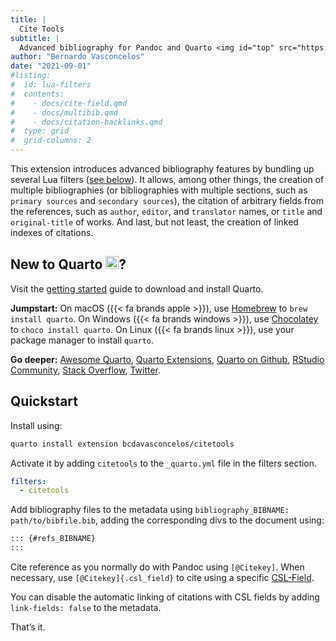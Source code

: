 ```yaml
---
title: |
  Cite Tools
subtitle: |
  Advanced bibliography for Pandoc and Quarto <img id="top" src="https://quarto.org/favicon.png" style="object-fit: cover;width:1em;height:1em;" />
author: "Bernardo Vasconcelos"
date: "2021-09-01"
#listing:
#  id: lua-filters
#  contents:
#    - docs/cite-field.qmd
#    - docs/multibib.qmd
#    - docs/citation-backlinks.qmd
#  type: grid
#  grid-columns: 2
---
```


This extension introduces advanced bibliography features by bundling up several Lua filters ([see below](#license)). It allows, among other things, the creation of multiple bibliographies (or bibliographies with multiple sections, such as `primary sources` and `secondary sources`), the citation of arbitrary fields from the references, such as `author`, `editor`, and `translator` names, or `title` and `original-title` of works. And last, but not least, the creation of linked indexes of citations.

::: {.callout-note collapse="true"}
## New to Quarto <img src="https://quarto.org/favicon.png" style="object-fit: cover;width:1em;height:1em;" />?
Visit the [getting started](https://quarto.org/docs/get-started/) guide to download and install Quarto.

**Jumpstart:**
On macOS ({{< fa brands apple >}}), use [Homebrew](https://brew.sh/) to `brew install quarto`. On Windows ({{< fa brands windows >}}), use [Chocolatey](https://chocolatey.org/) to `choco install quarto`. On Linux ({{< fa brands linux >}}), use your package manager to install `quarto`.

**Go deeper:** [Awesome Quarto](https://github.com/mcanouil/awesome-quarto), [Quarto Extensions](https://github.com/quarto-ext?type=source), [Quarto on Github](https://github.com/search?q=topic%3Aquarto&type=repositories), [RStudio Community](https://community.rstudio.com/tags/quarto), [Stack Overflow](https://stackoverflow.com/questions/tagged/quarto), [Twitter](https://twitter.com/quarto_pub).
:::


::: {.callout-note collapse="true"}
## Quickstart
Install using:
```bash
quarto install extension bcdavasconcelos/citetools
```

Activate it by adding `citetools` to the `_quarto.yml` file in the filters section.

```yaml
filters:
  - citetools
```

Add bibliography files to the metadata using `bibliography_BIBNAME: path/to/bibfile.bib`, adding the corresponding divs to the document using:

 ```markdown
 ::: {#refs_BIBNAME}
 :::
 ```

 Cite reference as you normally do with Pandoc using `[@Citekey]`. When necessary, use `[@Citekey]{.csl_field}` to cite using a specific [CSL-Field](docs/csl-fields.qmd).

 You can disable the automatic linking of citations with CSL fields by adding `link-fields: false` to the metadata.

 That's it.
:::


<!-- <img width="665" alt="image" src="https://user-images.githubusercontent.com/35749099/226091195-7b27f8a7-c802-4cbb-bac9-81265b7aed45.png"> -->


<!-- License
------------------------------------------------------------------
Filters published under the MIT license by Albert Krewinkel ([tarleb](https://github.com/tarleb)).

- [multibib](https://github.com/pandoc-ext/multibib)
- [multiple-bibliographies](https://github.com/pandoc/lua-filters/tree/master/multiple-bibliographies)
- [citation-backlinks](https://github.com/bcdavasconcelos/citation-backlinks)
- [section-bibliographies](https://github.com/pandoc-ext/section-bibliographies)

Filters published under the MIT license by Albert Krewinkel ([tarleb](https://github.com/tarleb)) & Bernardo Vasconcelos ([bcdavasconcelos](https://github.com/bcdavasconcelos)).

- [citefield](https://github.com/bcdavasconcelos/citefield)


All Pandoc Lua filters in this extension are published under the MIT license, see
file `LICENSE` for details. -->

<!-- [Back to top](#top) -->
